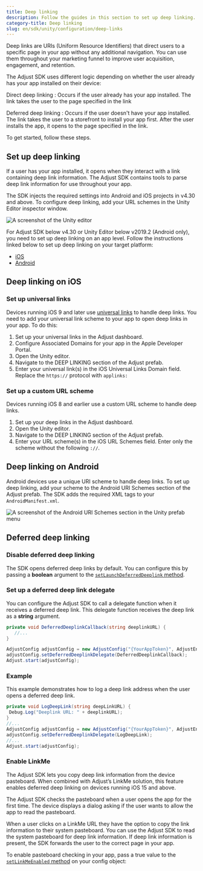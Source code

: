 ```yaml
---
title: Deep linking
description: Follow the guides in this section to set up deep linking.
category-title: Deep linking
slug: en/sdk/unity/configuration/deep-links
---
```



Deep links are <Abbr>URIs (Uniform Resource Identifiers)</Abbr> that direct users to a specific page in your app without any additional navigation. You can use them throughout your marketing funnel to improve user acquisition, engagement, and retention.

The Adjust SDK uses different logic depending on whether the user already has your app installed on their device:

Direct deep linking
: Occurs if the user already has your app installed. The link takes the user to the page specified in the link

Deferred deep linking
: Occurs if the user doesn't have your app installed. The link takes the user to a storefront to install your app first. After the user installs the app, it opens to the page specified in the link.

To get started, follow these steps.

## Set up deep linking

If a user has your app installed, it opens when they interact with a link containing deep link information. The Adjust SDK contains tools to parse deep link information for use throughout your app.

The SDK injects the required settings into Android and iOS projects in v4.30 and above. To configure deep linking, add your URL schemes in the Unity Editor inspector window.

![A screenshot of the Unity editor](https://images.ctfassets.net/5s247im0esyq/4zj31Hg4AXE8WDKKqbz5xM/1535bc4d75e1b4ad826c002c7e9fe61a/ios_deeplinks.png)

For Adjust SDK below v4.30 or Unity Editor below v2019.2 (Android only), you need to set up deep linking on an app level. Follow the instructions linked below to set up deep linking on your target platform:

- [iOS](/en/sdk/ios/configuration/deep-links)
- [Android](/en/sdk/android/configuration/deep-links)

## Deep linking on iOS

### Set up universal links

Devices running iOS 9 and later use [universal links](https://developer.apple.com/library/ios/documentation/General/Conceptual/AppSearch/UniversalLinks.html) to handle deep links. You need to add your universal link scheme to your app to open deep links in your app. To do this:

1. Set up your universal links in the Adjust dashboard.
2. Configure <GuiLabel>Associated Domains</GuiLabel> for your app in the Apple Developer Portal.
3. Open the Unity editor.
4. Navigate to the <GuiLabel>DEEP LINKING</GuiLabel> section of the Adjust prefab.
5. Enter your universal link(s) in the <GuiLabel>iOS Universal Links Domain</GuiLabel> field. Replace the `https://` protocol with `applinks:`

### Set up a custom URL scheme

Devices running iOS 8 and earlier use a custom URL scheme to handle deep links. 

1. Set up your deep links in the Adjust dashboard.
2. Open the Unity editor.
3. Navigate to the <GuiLabel>DEEP LINKING</GuiLabel> section of the Adjust prefab.
4. Enter your URL scheme(s) in the <GuiLabel>iOS URL Schemes</GuiLabel> field. Enter only the scheme without the following `://`.

## Deep linking on Android

Android devices use a unique URI scheme to handle deep links. To set up deep linking, add your scheme to the <GuiLabel>Android URI Schemes</GuiLabel> section of the Adjust prefab. The SDK adds the required XML tags to your `AndroidManifest.xml`.

![A screenshot of the Android URI Schemes section in the Unity prefab menu](https://images.ctfassets.net/5s247im0esyq/3NYo4ctARqUSwJJz7wyOjI/276b2699ef82fc0ab72989a5aaa2b347/android_uri_schemes.png)

## Deferred deep linking

### Disable deferred deep linking

The SDK opens deferred deep links by default. You can configure this by passing a **boolean** argument to the [`setLaunchDeferredDeeplink` method](#unity-setlaunchdeferreddeeplink-invocation).

<SetLaunchDeferredDeeplink />

### Set up a deferred deep link delegate

You can configure the Adjust SDK to call a delegate function when it receives a deferred deep link. This delegate function receives the deep link as a **string** argument.

```c# {1-3, 6}
private void DeferredDeeplinkCallback(string deeplinkURL) {
   //...
}

AdjustConfig adjustConfig = new AdjustConfig("{YourAppToken}", AdjustEnvironment.Sandbox);
adjustConfig.setDeferredDeeplinkDelegate(DeferredDeeplinkCallback);
Adjust.start(adjustConfig);
```

<Accordion> 

### Example

This example demonstrates how to log a deep link address when the user opens a deferred deep link.

```c#
private void LogDeepLink(string deepLinkURL) {
 Debug.Log("Deeplink URL: " + deeplinkURL);
}
//...
AdjustConfig adjustConfig = new AdjustConfig("{YourAppToken}", AdjustEnvironment.Sandbox);
adjustConfig.setDeferredDeeplinkDelegate(LogDeepLink);
//...
Adjust.start(adjustConfig);
```

</Accordion>

### Enable LinkMe

The Adjust SDK lets you copy deep link information from the device pasteboard. When combined with Adjust’s LinkMe solution, this feature enables deferred deep linking on devices running iOS 15 and above.

<Callout type="important">

The Adjust SDK checks the pasteboard when a user opens the app for the first time. The device displays a dialog asking if the user wants to allow the app to read the pasteboard.

</Callout>

When a user clicks on a LinkMe URL they have the option to copy the link information to their system pasteboard. You can use the Adjust SDK to read the system pasteboard for deep link information. If deep link information is present, the SDK forwards the user to the correct page in your app.

To enable pasteboard checking in your app, pass a true value to the [`setLinkMeEnabled` method](#unity-setlinkmeenabled-invocation) on your config object:

<SetLinkMeEnabled />
